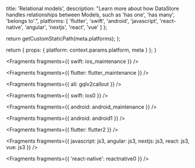 
  title: 'Relational models',
  description: "Learn more about how DataStore handles relationships between Models, such as 'has one', 'has many', 'belongs to'.",
  platforms: [
    'flutter',
    'swift',
    'android',
    'javascript',
    'react-native',
    'angular',
    'nextjs',
    'react',
    'vue'
  ]
};

  return getCustomStaticPath(meta.platforms);
};

  return {
    props: {
      platform: context.params.platform,
      meta
    }
  };
}


<Fragments fragments={{ swift: ios_maintenance }} />


<Fragments fragments={{ flutter: flutter_maintenance }} />


<Fragments fragments={{ all: gqlv2callout }} />


<Fragments fragments={{ swift: ios0 }} />


<Fragments fragments={{ android: android_maintenance }} />


<Fragments fragments={{ android: android1 }} />


<Fragments fragments={{ flutter: flutter2 }} />


<Fragments
  fragments={{
    javascript: js3,
    angular: js3,
    nextjs: js3,
    react: js3,
    vue: js3
  }}
/>


<Fragments fragments={{ 'react-native': reactnative0 }} />
